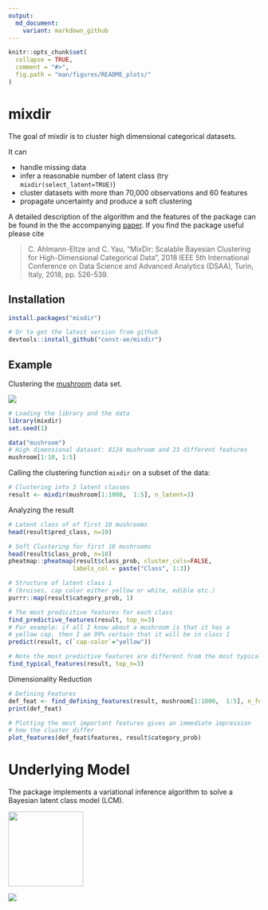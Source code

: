 ```yaml
---
output:
  md_document:
    variant: markdown_github
---
```


<!-- README.md is generated from README.Rmd. Please edit that file -->

```r
knitr::opts_chunk$set(
  collapse = TRUE,
  comment = "#>",
  fig.path = "man/figures/README_plots/"
)
```

# mixdir

The goal of mixdir is to cluster high dimensional categorical datasets.

It can

* handle missing data
* infer a reasonable number of latent class (try `mixdir(select_latent=TRUE)`)
* cluster datasets with more than 70,000 observations and 60 features
* propagate uncertainty and produce a soft clustering


A detailed description of the algorithm and the features of the package can 
be found in the the accompanying [paper](http://ieeexplore.ieee.org/stamp/stamp.jsp?tp=&arnumber=8631438&isnumber=8631391).
If you find the package useful please cite

>C. Ahlmann-Eltze and C. Yau, "MixDir: Scalable Bayesian Clustering for High-Dimensional Categorical Data", 
2018 IEEE 5th International Conference on Data Science and Advanced Analytics (DSAA), Turin, Italy, 2018, pp. 526-539.

## Installation

```r
install.packages("mixdir")

# Or to get the latest version from github
devtools::install_github("const-ae/mixdir")
```


## Example

Clustering the [mushroom](https://archive.ics.uci.edu/ml/datasets/mushroom) data set.

![](man/figures/README_plots/clustering_overview.png)

```r
# Loading the library and the data
library(mixdir)
set.seed(1)

data("mushroom")
# High dimensional dataset: 8124 mushroom and 23 different features
mushroom[1:10, 1:5]
```

Calling the clustering function `mixdir` on a subset of the data:

```r
# Clustering into 3 latent classes
result <- mixdir(mushroom[1:1000,  1:5], n_latent=3)
```


Analyzing the result

```r
# Latent class of of first 10 mushrooms
head(result$pred_class, n=10)

# Soft Clustering for first 10 mushrooms
head(result$class_prob, n=10)
pheatmap::pheatmap(result$class_prob, cluster_cols=FALSE,
                  labels_col = paste("Class", 1:3))

# Structure of latent class 1
# (bruises, cap color either yellow or white, edible etc.)
purrr::map(result$category_prob, 1)

# The most predicitive features for each class
find_predictive_features(result, top_n=3)
# For example: if all I know about a mushroom is that it has a
# yellow cap, then I am 99% certain that it will be in class 1
predict(result, c(`cap-color`="yellow"))

# Note the most predictive features are different from the most typical ones
find_typical_features(result, top_n=3)
```

Dimensionality Reduction

```r
# Defining Features
def_feat <- find_defining_features(result, mushroom[1:1000,  1:5], n_features = 3)
print(def_feat)

# Plotting the most important features gives an immediate impression
# how the cluster differ
plot_features(def_feat$features, result$category_prob)
```



# Underlying Model

The package implements a variational inference algorithm to solve a Bayesian latent class model (LCM). 


<div class="figure"><img src="man/figures/README_plots/equations_model.png" align="center" style="height: 150px" ></div>



![](man/figures/README_plots/model_plate_notation.png)







































